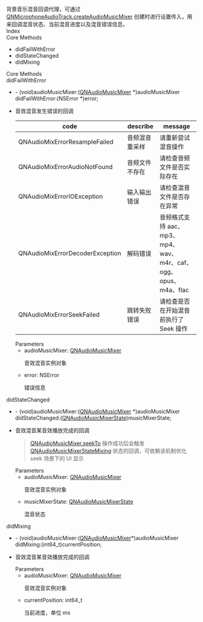 <link rel="stylesheet" type="text/css" href="https://docs.qnsdk.com/styles/doc-v4-api.css" />
<div class="rtc-doc rtc-doc-page" id="rtc-doc">
<section class="rtc-doc-panel rtc-doc-describe rtc-doc-note">
                背景音乐混音回调代理，可通过 <a href='8855/QNMicrophoneAudioTrack-iOS#createAudioMusicMixer'>QNMicrophoneAudioTrack.createAudioMusicMixer</a> 创建时进行设置传入，用来回调混音状态、当前混音进度以及混音错误信息。</section>
            <div class="rtc-doc-page-wrap">Index</div>
<section class="rtc-doc-panel">
        <div class="rtc-doc-page-title">Core Methods</div>
        <ul class="rtc-doc-catalogue">
                <li><a onClick='document.location.replace(`${document.location.protocol}//${document.location.host}${document.location.pathname}${document.location.search}#didFailWithError`)'>didFailWithError</a></li>
                <li><a onClick='document.location.replace(`${document.location.protocol}//${document.location.host}${document.location.pathname}${document.location.search}#didStateChanged`)'>didStateChanged</a></li>
                <li><a onClick='document.location.replace(`${document.location.protocol}//${document.location.host}${document.location.pathname}${document.location.search}#didMixing`)'>didMixing</a></li>
        </ul>
</section>
<div class="rtc-doc-page-wrap">Core Methods</div>
<section class="rtc-doc-panel">
<div class="rtc-doc-page-title rtc-doc-antor" id="didFailWithError">
didFailWithError</div>
<ul class="rtc-doc-page-container">
        <li class="rtc-doc-sign-signature">- (void)audioMusicMixer:(<a href='11930/QNAudioMusicMixer-iOS'>QNAudioMusicMixer</a> *)audioMusicMixer didFailWithError:(NSError *)error;</li>
    </li>
<li class="rtc-doc-page-description">
    <div class="rtc-doc-desc-wrap">
        <p>音效混音发生错误的回调</p>
    </div>
    <table class="rtc-doc-code-table">
        <thead>
            <tr>
                <th>code</th>
                <th>describe</th>
                <th>message</th>
            </tr>
        </thead>
        <tbody>
                <tr>
                    <td>QNAudioMixErrorResampleFailed</td>
                    <td>音频混音重采样</td>
                    <td>请重新尝试混音操作</td>
                </tr>
                <tr>
                    <td>QNAudioMixErrorAudioNotFound</td>
                    <td>音频文件不存在</td>
                    <td>请检查音频文件是否实际存在</td>
                </tr>
                <tr>
                    <td>QNAudioMixErrorIOException</td>
                    <td>输入输出错误</td>
                    <td>请检查混音文件是否存在异常</td>
                </tr>
                <tr>
                    <td>QNAudioMixErrorDecoderException</td>
                    <td>解码错误</td>
                    <td>音频格式支持 aac、mp3、mp4、wav、m4r、caf、ogg、opus、m4a、flac</td>
                </tr>
                <tr>
                    <td>QNAudioMixErrorSeekFailed</td>
                    <td>跳转失败错误</td>
                    <td>请检查是否在开始混音前执行了 Seek 操作</td>
                </tr>
        </tbody>
    </table>
<div class="rtc-doc-parameters-title">Parameters</div>
<ul class="rtc-doc-parameters">
    <li>
        <div>
            audioMusicMixer: <a href='11930/QNAudioMusicMixer-iOS'>QNAudioMusicMixer</a>
        </div>
                <p>音效混音实例对象</p>
    </li>
    <li>
        <div>
            error: NSError
        </div>
                <p>错误信息</p>
    </li>
</ul>
</li>
</ul>
</section>
<section class="rtc-doc-panel">
<div class="rtc-doc-page-title rtc-doc-antor" id="didStateChanged">
didStateChanged</div>
<ul class="rtc-doc-page-container">
        <li class="rtc-doc-sign-signature">- (void)audioMusicMixer:(<a href='11930/QNAudioMusicMixer-iOS'>QNAudioMusicMixer</a> *)audioMusicMixer didStateChanged:(<a href='9254/QNTypeDefines#QNAudioMusicMixerState'>QNAudioMusicMixerState</a>)musicMixerState;</li>
    </li>
<li class="rtc-doc-page-description">
    <div class="rtc-doc-desc-wrap">
        <p>音效混音某音效播放完成的回调</p>
    </div>
<section class="rtc-doc-panel rtc-doc-describe-note">
    <blockquote class="blockquote-warning">
    <p><a href='11930/QNAudioMusicMixer-iOS#seekTo'>QNAudioMusicMixer.seekTo</a> 操作成功后会触发 <a href='9254/QNTypeDefines#QNAudioMusicMixerState'>QNAudioMusicMixerStateMixing</a> 状态的回调，可依赖该机制优化 seek 场景下的 UI 显示</p>
    </blockquote>
</section>
<div class="rtc-doc-parameters-title">Parameters</div>
<ul class="rtc-doc-parameters">
    <li>
        <div>
            audioMusicMixer: <a href='11930/QNAudioMusicMixer-iOS'>QNAudioMusicMixer</a>
        </div>
                <p>音效混音实例对象</p>
    </li>
    <li>
        <div>
            musicMixerState: <a href='9254/QNTypeDefines#QNAudioMusicMixerState'>QNAudioMusicMixerState</a>
        </div>
                <p>混音状态</p>
    </li>
</ul>
</li>
</ul>
</section>
<section class="rtc-doc-panel">
<div class="rtc-doc-page-title rtc-doc-antor" id="didMixing">
didMixing</div>
<ul class="rtc-doc-page-container">
        <li class="rtc-doc-sign-signature">- (void)audioMusicMixer:(<a href='11930/QNAudioMusicMixer-iOS'>QNAudioMusicMixer</a>*)audioMusicMixer didMixing:(int64_t)currentPosition;</li>
    </li>
<li class="rtc-doc-page-description">
    <div class="rtc-doc-desc-wrap">
        <p>音效混音某音效播放完成的回调</p>
    </div>
<div class="rtc-doc-parameters-title">Parameters</div>
<ul class="rtc-doc-parameters">
    <li>
        <div>
            audioMusicMixer: <a href='11930/QNAudioMusicMixer-iOS'>QNAudioMusicMixer</a>
        </div>
                <p>音效混音实例对象</p>
    </li>
    <li>
        <div>
            currentPosition: int64_t
        </div>
                <p>当前进度，单位 ms</p>
    </li>
</ul>
</li>
</ul>
</section>
</div>


